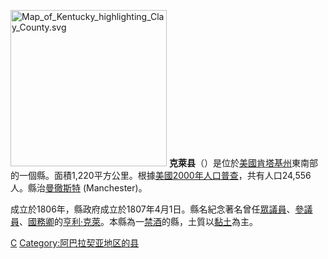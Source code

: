 {{noteTA
|T=zh-hans:克莱县 (肯塔基州); zh-hant:克萊縣 (肯塔基州); zh-tw:克萊郡 (肯塔基州);
|1=zh-hans:克莱县; zh-hant:克萊縣; zh-tw:克萊郡;
}}

{{Otheruses|克萊縣|subject=美國肯塔基州的一個縣|other=同名的縣}}
[[File:Map_of_Kentucky_highlighting_Clay_County.svg|250px]]
'''克萊县'''（{{lang-en|Clay County}}）是位於[[美國|美國]][[肯塔基州|肯塔基州]]東南部的一個縣。面積1,220平方公里。根據[[美國2000年人口普查|美國2000年人口普查]]，共有人口24,556人。縣治[[曼徹斯特_(肯塔基州)|曼徹斯特]] (Manchester)。

成立於1806年，縣政府成立於1807年4月1日。縣名紀念著名曾任[[美國眾議院|眾議員]]、[[美國參議院|參議員]]、[[美國國務卿|國務卿]]的[[亨利·克萊|亨利·克萊]]。本縣為一[[禁酒|禁酒]]的縣，土質以[[黏土|黏土]]為主。
{{Kentucky-stub}}
[[Category:肯塔基州行政区划|C]]
[[Category:阿巴拉契亚地区的县|Category:阿巴拉契亚地区的县]]